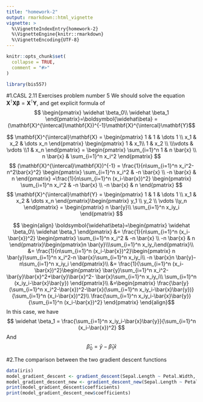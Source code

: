 ```yaml
---
title: "homework-2"
output: rmarkdown::html_vignette
vignette: >
  %\VignetteIndexEntry{homework-2}
  %\VignetteEngine{knitr::rmarkdown}
  %\VignetteEncoding{UTF-8}
---
```


```r
knitr::opts_chunk$set(
  collapse = TRUE,
  comment = "#>"
)
```

```r
library(bis557)
```

#1.CASL 2.11 Exercises problem number 5
We should solve the equation $\mathbf{X}^{\intercal}\mathbf{X} \boldsymbol{\beta}  =\mathbf{X}^{\intercal}\mathbf{Y}$, and get explicit formula of 
$$ \begin{pmatrix}
\widehat \beta_0\\ \widehat \beta_1
\end{pmatrix}=\boldsymbol{\widehat\beta} = (\mathbf{X}^{\intercal}\mathbf{X})^{-1}\mathbf{X}^{\intercal}\mathbf{Y}$$

$$
\mathbf{X}^{\intercal}\mathbf{X} = 
\begin{pmatrix}
1 & 1 & \dots 1 \\
x_1 & x_2 & \dots x_n
\end{pmatrix}
\begin{pmatrix}
1 & x_1\\ 1 & x_2  \\
\\\vdots & \vdots \\1 & x_n
\end{pmatrix}
= \begin{pmatrix}
\sum_{i=1}^n 1 & n \bar{x} \\
n \bar{x} & 	\sum_{i=1}^n x_i^2
\end{pmatrix}
$$
$$
 (\mathbf{X}^{\intercal}\mathbf{X})^{-1} 
= \frac{1}{n\sum_{i=1}^n x_i^2- n^2\bar{x}^2}
\begin{pmatrix}
\sum_{i=1}^n x_i^2 & -n \bar{x} \\
-n \bar{x} & 	n
\end{pmatrix}
=\frac{1}{n\sum_{i=1}^n (x_i-\bar{x})^2}
\begin{pmatrix}
\sum_{i=1}^n x_i^2 & -n \bar{x} \\
-n \bar{x} & 	n
\end{pmatrix}
$$
$$
\mathbf{X}^{\intercal}\mathbf{Y} 
= \begin{pmatrix}
1 & 1 & \dots 1 \\
x_1 & x_2 & \dots x_n
\end{pmatrix}\begin{pmatrix}
y_1 \\ y_2 \\ \vdots \\y_n
\end{pmatrix}
= \begin{pmatrix}
n \bar{y}\\
\sum_{i=1}^n x_iy_i
\end{pmatrix}
$$

$$ \begin{align}
\boldsymbol{\widehat\beta}=\begin{pmatrix}
\widehat \beta_0\\ \widehat \beta_1
\end{pmatrix} 
&= \frac{1}{n\sum_{i=1}^n (x_i-\bar{x})^2}
\begin{pmatrix}
\sum_{i=1}^n x_i^2 & -n \bar{x} \\
-n \bar{x} & 	n
\end{pmatrix}\begin{pmatrix}n \bar{y}\\\sum_{i=1}^n x_iy_i\end{pmatrix}\\
&=
\frac{1}{n\sum_{i=1}^n (x_i-\bar{x})^2}\begin{pmatrix}
n \bar{y}\sum_{i=1}^n x_i^2-n \bar{x}\sum_{i=1}^n x_iy_i\\ -n \bar{x}n \bar{y}-n\sum_{i=1}^n x_iy_i
\end{pmatrix}\\
&=
\frac{1}{\sum_{i=1}^n (x_i-\bar{x})^2}\begin{pmatrix}
\bar{y}\sum_{i=1}^n x_i^2-\bar{y}\bar{x}^2+\bar{y}\bar{x}^2- \bar{x}\sum_{i=1}^n x_iy_i\\ \sum_{i=1}^n (x_iy_i-\bar{x}\bar{y})
\end{pmatrix}\\
&=\begin{pmatrix}
\frac{\bar{y}(\sum_{i=1}^n x_i^2-\bar{x})^2-\bar{x}(\sum_{i=1}^n x_iy_i-\bar{x}\bar{y})}{\sum_{i=1}^n (x_i-\bar{x})^2}\\
\frac{\sum_{i=1}^n x_iy_i-\bar{x}\bar{y}}{\sum_{i=1}^n (x_i-\bar{x})^2}
\end{pmatrix}
\end{align}$$
In this case, we have 
$$ \widehat \beta_1 = \frac{\sum_{i=1}^n x_iy_i-\bar{x}\bar{y}}{\sum_{i=1}^n (x_i-\bar{x})^2} $$
And
$$\widehat \beta_0 = \bar y - \widehat \beta_1 \bar x$$

#2.The comparison between the two gradient descent functions
```r
data(iris)
model_gradient_descent <- gradient_descent(Sepal.Length ~ Petal.Width, iris)
model_gradient_descent_new <- gradient_descent_new(Sepal.Length ~ Petal.Width, iris)
print(model_gradient_descent$coefficients)
print(model_gradient_descent_new$coefficients)

```




